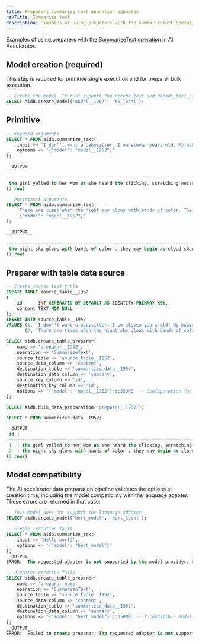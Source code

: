 ```yaml
---
title: Preparers summarize text operation examples
navTitle: Summarize text
description: Examples of using preparers with the SummarizeText operation in AI Accelerator.
---
```


Examples of using preparers with the [SummarizeText operation](../primitives#summarize-text) in AI Accelerator.

## Model creation (required)

This step is required for primitive single execution and for preparer bulk execution.

```sql
-- Create the model. It must support the decode_text and decode_text_batch operations.
SELECT aidb.create_model('model__1952', 't5_local');
```

## Primitive

```sql
-- Keyword arguments
SELECT * FROM aidb.summarize_text(
    input => 'I don''t want a babysitter. I am eleven years old. My babysitter is only three years older than I am," she loudly yelled to her Mom. Now, she really wished she had somebody with her as she heard the clicking, scratching noises outside of the living room window. "This is silly. It''s probably the storm," the girl said. She regretted watching the horror show she had been tuned into for the last half hour. As she searched for the remote to turn off the vampire movie, the front door blew open with a thunderous noise. Carla whirled around to see a dark image.',
    options => '{"model": "model__1952"}'
);

__OUTPUT__
                                                                                                                     summarize_text
--------------------------------------------------------------------------------------------------------------------------------------------------------------------------------------------------------------------------------------------------------
 the girl yelled to her Mom as she heard the clicking, scratching noises outside of the living room window . she regretted watching the horror show she had been tuned into for the last half hour . the front door blew open with a thunderous noise .
(1 row)
```

```sql
-- Positional arguments
SELECT * FROM aidb.summarize_text(
    'There are times when the night sky glows with bands of color. The bands may begin as cloud shapes and then spread into a great arc across the entire sky. They may fall in folds like a curtain drawn across the heavens. The lights usually grow brighter, then suddenly dim. During this time the sky glows with pale yellow, pink, green, violet, blue, and red. These lights are called the Aurora Borealis. Some people call them the Northern Lights. Scientists have been watching them for hundreds of years. They are not quite sure what causes them. In ancient times Long Beach City College WRSC Page 2 of 2 people were afraid of the Lights. They imagined that they saw fiery dragons in the sky. Some even concluded that the heavens were on fire.',
    '{"model": "model__1952"}'
);

__OUTPUT__
                                                                                     summarize_text
-----------------------------------------------------------------------------------------------------------------------------------------------------------------------------------------
 the night sky glows with bands of color . they may begin as cloud shapes and then spread into a great arc across the entire sky . the lights usually grow brighter, then suddenly dim .
(1 row)
```

## Preparer with table data source

```sql
-- Create source test table
CREATE TABLE source_table__1952
(
    id      INT GENERATED BY DEFAULT AS IDENTITY PRIMARY KEY,
    content TEXT NOT NULL
);
INSERT INTO source_table__1952
VALUES (1, 'I don''t want a babysitter. I am eleven years old. My babysitter is only three years older than I am," she loudly yelled to her Mom. Now, she really wished she had somebody with her as she heard the clicking, scratching noises outside of the living room window. "This is silly. It''s probably the storm," the girl said. She regretted watching the horror show she had been tuned into for the last half hour. As she searched for the remote to turn off the vampire movie, the front door blew open with a thunderous noise. Carla whirled around to see a dark image.'),
       (2, 'There are times when the night sky glows with bands of color. The bands may begin as cloud shapes and then spread into a great arc across the entire sky. They may fall in folds like a curtain drawn across the heavens. The lights usually grow brighter, then suddenly dim. During this time the sky glows with pale yellow, pink, green, violet, blue, and red. These lights are called the Aurora Borealis. Some people call them the Northern Lights. Scientists have been watching them for hundreds of years. They are not quite sure what causes them. In ancient times Long Beach City College WRSC Page 2 of 2 people were afraid of the Lights. They imagined that they saw fiery dragons in the sky. Some even concluded that the heavens were on fire.');

SELECT aidb.create_table_preparer(
    name => 'preparer__1952',
    operation => 'SummarizeText',
    source_table => 'source_table__1952',
    source_data_column => 'content',
    destination_table => 'summarized_data__1952',
    destination_data_column => 'summary',
    source_key_column => 'id',
    destination_key_column => 'id',
    options => '{"model": "model__1952"}'::JSONB  -- Configuration for the SummarizeText operation
);

SELECT aidb.bulk_data_preparation('preparer__1952');

SELECT * FROM summarized_data__1952;

__OUTPUT__
 id |                                                                                                                      summary
----+--------------------------------------------------------------------------------------------------------------------------------------------------------------------------------------------------------------------------------------------------------
 1  | the girl yelled to her Mom as she heard the clicking, scratching noises outside of the living room window . she regretted watching the horror show she had been tuned into for the last half hour . the front door blew open with a thunderous noise .
 2  | the night sky glows with bands of color . they may begin as cloud shapes and then spread into a great arc across the entire sky . the lights usually grow brighter, then suddenly dim .
(2 rows)
```

## Model compatibility

The AI accelerator data preparation pipeline validates the options at creation time, including the model compatibility with the language adapter. These errors are returned in that case:

```sql
-- This model does not support the language adapter
SELECT aidb.create_model('bert_model', 'bert_local');
```

```sql
-- Single execution fails
SELECT * FROM aidb.summarize_text(
    input => 'Hello world',
    options => '{"model": "bert_model"}'
);
__OUTPUT__
ERROR:  The requested adapter is not supported by the model provider: bert_local
```

```sql
-- Preparer creation fails
SELECT aidb.create_table_preparer(
    name => 'preparer_name',
    operation => 'SummarizeText',
    source_table => 'source_table__1952',
    source_data_column => 'content',
    destination_table => 'summarized_data__1952',
    destination_data_column => 'summary',
    options => '{"model": "bert_model"}'::JSONB  -- Incompatible model
);
__OUTPUT__
ERROR:  Failed to create preparer: The requested adapter is not supported by the model provider: bert_local
```
